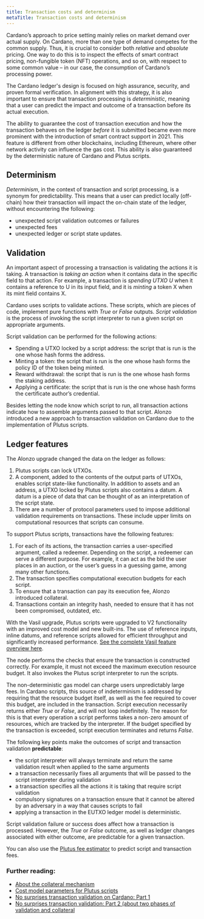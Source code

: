 ```yaml
---
title: Transaction costs and determinism
metaTitle: Transaction costs and determinism
---
```


Cardano’s approach to price setting mainly relies on market demand over actual
supply. On Cardano, more than one type of
demand competes for the common supply. Thus, it is crucial to consider both
_relative_ and _absolute_ pricing. One way to do this is to inspect the effects
of smart contract pricing, non-fungible token (NFT) operations, and so on, with
respect to some common value – in our case, the consumption of Cardano’s
processing power.

The Cardano ledger's design is focused on high assurance, security, and proven
formal verification. In alignment with this strategy, it is also important to
ensure that transaction processing is _deterministic_, meaning that a user can
predict the impact and outcome of a transaction before its actual execution.

The ability to guarantee the cost of transaction execution and how the
transaction behaves on the ledger _before_ it is submitted became even more
prominent with the introduction of smart contract support in 2021. This feature is
different from other blockchains, including Ethereum, where other network
activity can influence the gas cost. This ability is also guaranteed by the
deterministic nature of Cardano and Plutus scripts.

## Determinism

_Determinism_, in the context of transaction and script processing, is a synonym
for predictability. This means that a user can predict locally (off-chain) how
their transaction will impact the on-chain state of the ledger, without
encountering the following:

- unexpected script validation outcomes or failures
- unexpected fees
- unexpected ledger or script state updates.

## Validation

An important aspect of processing a transaction is validating the actions it is
taking. A transaction is _taking an action_ when it contains data in the
specific field to that action. For example, a transaction is _spending UTXO U_
when it contains a reference to U in its input field, and it is _minting_ a
token X when its mint field contains X.

Cardano uses scripts to validate actions. These scripts, which are pieces of
code, implement pure functions with _True_ or _False_ outputs. _Script
validation_ is the process of invoking the script interpreter to run a given
script on appropriate arguments.

Script validation can be performed for the following actions:

- Spending a UTXO locked by a script address: the script that is run is the one
  whose hash forms the address.
- Minting a token: the script that is run is the one whose hash forms the policy
  ID of the token being minted.
- Reward withdrawal: the script that is run is the one whose hash forms the
  staking address.
- Applying a certificate: the script that is run is the one whose hash forms the
  certificate author’s credential.

Besides letting the node know which script to run, all transaction actions
indicate how to assemble arguments passed to that script. Alonzo introduced a
new approach to transaction validation on Cardano due to the implementation of
Plutus scripts.

## Ledger features

The Alonzo upgrade changed the data on the ledger as follows:

1. Plutus scripts can lock UTXOs.
2. A component, added to the contents of the output parts of UTXOs, enables
   script state-like functionality. In addition to assets and an address, a UTXO
   locked by Plutus scripts also contains a datum. A datum is a piece of data
   that can be thought of as an interpretation of the script state.
3. There are a number of protocol parameters used to impose additional
   validation requirements on transactions. These include upper limits on
   computational resources that scripts can consume.

To support Plutus scripts, transactions have the following features:

1. For each of its actions, the transaction carries a user-specified
   argument, called a redeemer. Depending on the script, a redeemer can serve a
   different purpose. For example, it can act as the bid the user places in an
   auction, or the user’s guess in a guessing game, among many other functions.
2. The transaction specifies computational execution budgets for each script.
3. To ensure that a transaction can pay its execution fee, Alonzo introduced
   collateral.
4. Transactions contain an integrity hash, needed to ensure that it has not been
   compromised, outdated, etc.

With the Vasil upgrade, Plutus scripts were upgraded to V2 functionality with an
improved cost model and new built-ins. The use of reference inputs, inline
datums, and reference scripts allowed for efficient throughput and significantly
increased performance.
[See the complete Vasil feature overview here](/evolution/upgrades/vasil).

The node performs the checks that ensure the transaction is constructed
correctly. For example, it must not exceed the maximum execution resource
budget. It also invokes the Plutus script interpreter to run the scripts.

The non-deterministic gas model can charge users unpredictably large fees. In
Cardano scripts, this source of indeterminism is addressed by requiring that the
resource budget itself, as well as the fee required to cover this budget, are
included in the transaction. Script execution necessarily returns either _True_
or _False_, and will not loop indefinitely. The reason for this is that every
operation a script performs takes a non-zero amount of resources, which are
tracked by the interpreter. If the budget specified by the transaction is
exceeded, script execution terminates and returns _False_.

The following key points make the outcomes of script and transaction validation
**predictable**:

- the script interpreter will always terminate and return the same validation
  result when applied to the same arguments
- a transaction necessarily fixes all arguments that will be passed to the
  script interpreter during validation
- a transaction specifies all the actions it is taking that require script
  validation
- compulsory signatures on a transaction ensure that it cannot be altered by an
  adversary in a way that causes scripts to fail
- applying a transaction in the EUTXO ledger model is deterministic.

Script validation failure or success does affect how a transaction is processed.
However, the _True_ or _False_ outcome, as well as ledger changes associated
with either outcome, are predictable for a given transaction.

You can also use the
[Plutus fee estimator](/cardano-testnets/tools/plutus-fee-estimator)
to predict script and transaction fees.


### Further reading:

- [About the collateral mechanism](https://docs.cardano.org/plutus/collateral-mechanism)
- [Cost model parameters for Plutus scripts](https://plutus-apps.readthedocs.io/en/latest/reference/cost-model-parameters.html)
- [No surprises transaction validation on Cardano: Part 1](https://iohk.io/en/blog/posts/2021/09/06/no-surprises-transaction-validation-on-cardano/)
- [No surprises transaction validation: Part 2 (about two phases of validation and collateral](https://iohk.io/en/blog/posts/2021/09/07/no-surprises-transaction-validation-part-2/)
